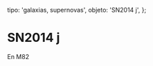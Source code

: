 
  tipo: 'galaxias, supernovas',
  objeto: 'SN2014 j',
};

# SN2014 j

En M82

<Imagen
  src="registro/sn2014-j_20140202_sn2014jrgb_20140202_i88.jpg"
  fecha="20140202"
  desc="6 imagenes con cada filtro de 60s"
/>

<Imagen
  src="registro/sn2014-j_20140202_sn2014j_20140202_i88.jpg"
  fecha="20140202"
/>